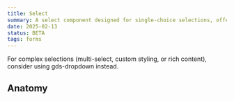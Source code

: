 ```yaml
---
title: Select
summary: A select component designed for single-choice selections, offering native mobile functionality and enhanced accessibility. Best suited for simple option lists, while maintaining familiar dropdown behavior across devices.
date: 2025-02-13
status: BETA
tags: forms
---
```


For complex selections (multi-select, custom styling, or rich content), consider using gds-dropdown instead.

## Anatomy  
<Figma id="anatomy" caption="Anatomy of Select" />
